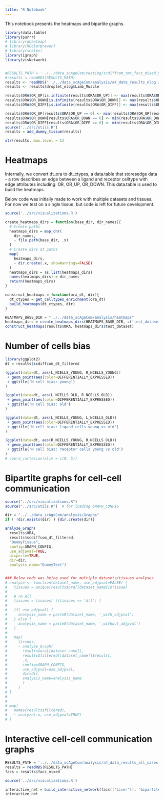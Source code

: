 ```yaml
---
title: "R Notebook"
---
```


This notebook presents the heatmaps and bipartite graphs.

```r
library(data.table)
library(purrr)
# library(pheatmap)
# library(RColorBrewer)
# library(scales)
library(igraph)
library(visNetwork)


#RESULTS_PATH = '../../data_scAgeCom/testing/scdiffcom_tms_facs_mixed_Spleen.rds'
#results = readRDS(RESULTS_PATH)
results <- readRDS("../../data_scAgeCom/analysis/a4_data_results_nlog.rds")
results <- results$droplet_nlog$Limb_Muscle

results$ORA$OR_UP[is.infinite(results$ORA$OR_UP)] <- max(results$ORA$OR_UP[is.finite(results$ORA$OR_UP)])
results$ORA$OR_DOWN[is.infinite(results$ORA$OR_DOWN)] <- max(results$ORA$OR_DOWN[is.finite(results$ORA$OR_DOWN)])
results$ORA$OR_DIFF[is.infinite(results$ORA$OR_DIFF)] <- max(results$ORA$OR_DIFF[is.finite(results$ORA$OR_DIFF)])

results$ORA$OR_UP[results$ORA$OR_UP == 0] <- min(results$ORA$OR_UP[results$ORA$OR_UP > 0])
results$ORA$OR_DOWN[results$ORA$OR_DOWN == 0] <- min(results$ORA$OR_DOWN[results$ORA$OR_DOWN > 0])
results$ORA$OR_DIFF[results$ORA$OR_DIFF == 0] <- min(results$ORA$OR_DIFF[results$ORA$OR_DIFF > 0])
source('../src/utils.R')
results = add_dummy_tissue(results)

str(results, max.level = 1)
```

# Heatmaps

Internally, we convert dt_ora to dt_ctypes, a data.table that storesedge data - a row describes an edge between a ligand and receptor celltype with edge attributes including: OR, OR_UP, OR_DOWN. This data.table is used to build the heatmaps.

Below code was initially made to work with multiple datasets and tissues. For now we test on a single tissue, but code is left  for future development.

```r
source('../src/visualizations.R')

create_heatmaps_dirs = function(base_dir, dir_names){
  # Create paths
  heatmaps_dirs = map_chr(
    dir_names,
    ~ file.path(base_dir, .x)
  )  
  # Create dirs at paths
  map(
    heatmaps_dirs,
    ~ dir.create(.x, showWarnings=FALSE)
  )
  heatmaps_dirs = as.list(heatmaps_dirs)
  names(heatmaps_dirs) = dir_names
  return(heatmaps_dirs)
}

construct_heatmaps = function(ora_dt, dir){
  dt_ctypes = get_celltypes_enrichment(ora_dt)
  build_heatmaps(dt_ctypes, dir)
}

HEATMAPS_BASE_DIR = "../../data_scAgeCom/analysis/heatmaps"
heatmaps_dirs = create_heatmaps_dirs(HEATMAPS_BASE_DIR, c('test_dataset'))
construct_heatmaps(results$ORA, heatmaps_dirs$test_dataset)
```

# Number of cells bias

```r
library(ggplot2)
dt = results$scdiffcom_dt_filtered

(ggplot(data=dt, aes(L_NCELLS_YOUNG, R_NCELLS_YOUNG))
 + geom_point(aes(color=DIFFERENTIALLY_EXPRESSED))
 + ggtitle('N cell bias: young')
)

(ggplot(data=dt, aes(L_NCELLS_OLD, R_NCELLS_OLD))
 + geom_point(aes(color=DIFFERENTIALLY_EXPRESSED))
 + ggtitle('N cell bias: old')
)

(ggplot(data=dt, aes(L_NCELLS_YOUNG, L_NCELLS_OLD))
 + geom_point(aes(color=DIFFERENTIALLY_EXPRESSED))
 + ggtitle('N cell bias: ligand cells young vs old')
)

(ggplot(data=dt, aes(R_NCELLS_YOUNG, R_NCELLS_OLD))
 + geom_point(aes(color=DIFFERENTIALLY_EXPRESSED))
 + ggtitle('N cell bias: receptor cells young vs old')
)
# coord_cartesian(xlim = c(0, 5))
```

# Bipartite graphs for cell-cell communication


```r
source("../src/visualizations.R")
source("../src/utils.R")  # for loading GRAPH_CONFIG

dir = "../../data_scAgeCom/analysis/Graphs"
if ( !dir.exists(dir) ) {dir.create(dir)}

analyze_Graph(
  results$ORA,
  results$scdiffcom_dt_filtered,
  "DummyTissue",
  config=GRAPH_CONFIG,
  use_adjpval=TRUE,
  disperse=TRUE,
  dir=dir,
  analysis_name="DummyTest")


### Below code was being used for multiple datasets/tissues analyses
# analyze <- function(dataset_name, use_adjpval=FALSE) {
#   tissues = unique(results$ora[[dataset_name]]$Tissue)
#   
#   # rm All
#   tissues = tissues[ !(tissues == 'All') ]
#   
#   if( use_adjpval) {
#     analysis_name = paste0(dataset_name, '_with_adjpval')
#   } else {
#     analysis_name = paste0(dataset_name, '_without_adjpval') 
#   }
# 
#   map(
#     tissues, 
#     ~ analyze_Graph(
#       results$ora[[dataset_name]],
#       results$filtered[[dataset_name]]$results,
#       .x,
#       config=GRAPH_CONFIG,
#       use_adjpval=use_adjpval,
#       dir=dir, 
#       analysis_name=analysis_name
#       )
#     )
# }
# 
# 
# map(
#   names(results$filtered),
#   ~ analyze(.x, use_adjpval=TRUE)
# )
```

# Interactive cell-cell communication graphs

```r
RESULTS_PATH = '../../data_scAgeCom/analysis/a4_data_results_all_cases.rds'
results = readRDS(RESULTS_PATH)
facs = results$facs_mixed

```


```r
source('../src/visualizations.R')

interactive_net = build_interactive_network(facs[['Liver']], 'bipartite')
interactive_net
```


